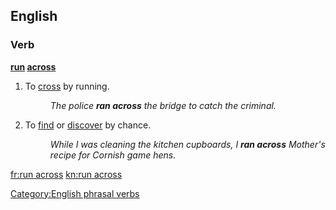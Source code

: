 ==English==

===Verb===

'''[[run]] [[across]]'''

# To [[cross]] by running.
#: ''The police '''ran across''' the bridge to catch the criminal.''
# {{idiom}} To [[find]] or [[discover]] by chance.
#:  ''While I was cleaning the kitchen cupboards, I '''ran across''' Mother's recipe for Cornish game hens.''

[[Category:English phrasal verbs]]

[[fr:run across]]
[[kn:run across]]